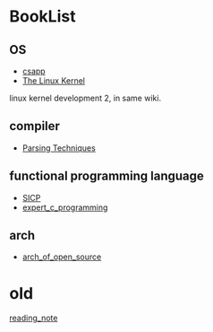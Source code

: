 = BookList =
== OS ==
* [[csapp]]
* [[tlk|The Linux Kernel]]
linux kernel development 2, in same wiki.
== compiler ==
* [[parsing_tech|Parsing Techniques]]
== functional programming language ==
* [[6001_SICP|SICP]]
* [[expert_c_programming]]
== arch ==
* [[arch_of_open_source]]

= old =
[[reading_note]]
